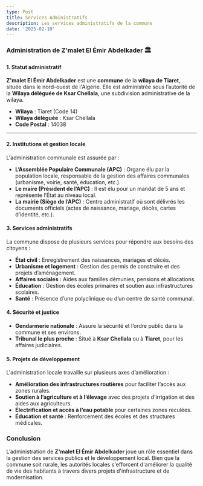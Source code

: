 ```yaml
---
type: Post
title: Services Administratifs
description: Les services administratifs de la commune
date: '2025-02-10'
---
```

### **Administration de Z'malet El Émir Abdelkader** 🏛️

#### **1. Statut administratif**

**Z'malet El Émir Abdelkader** est une **commune** de la **wilaya de Tiaret**, située dans le nord-ouest de l'Algérie. Elle est administrée sous l’autorité de la **Wilaya déléguée de Ksar Chellala**, une subdivision administrative de la wilaya.

*   **Wilaya** : Tiaret (Code 14)
*   **Wilaya déléguée** : Ksar Chellala
*   **Code Postal** : 14038

***

#### **2. Institutions et gestion locale**

L'administration communale est assurée par :

*   **L’Assemblée Populaire Communale (APC)** : Organe élu par la population locale, responsable de la gestion des affaires communales (urbanisme, voirie, santé, éducation, etc.).
*   **Le maire (Président de l’APC)** : Il est élu pour un mandat de 5 ans et représente l’État au niveau local.
*   **La mairie (Siège de l’APC)** : Centre administratif où sont délivrés les documents officiels (actes de naissance, mariage, décès, cartes d’identité, etc.).

#### **3. Services administratifs**

La commune dispose de plusieurs services pour répondre aux besoins des citoyens :

*   **État civil** : Enregistrement des naissances, mariages et décès.
*   **Urbanisme et logement** : Gestion des permis de construire et des projets d’aménagement.
*   **Affaires sociales** : Aides aux familles démunies, pensions et allocations.
*   **Éducation** : Gestion des écoles primaires et soutien aux infrastructures scolaires.
*   **Santé** : Présence d’une polyclinique ou d’un centre de santé communal.

#### **4. Sécurité et justice**

*   **Gendarmerie nationale** : Assure la sécurité et l’ordre public dans la commune et ses environs.
*   **Tribunal le plus proche** : Situé à **Ksar Chellala** ou à **Tiaret**, pour les affaires judiciaires.

#### **5. Projets de développement**

L'administration locale travaille sur plusieurs axes d’amélioration :

*   **Amélioration des infrastructures routières** pour faciliter l’accès aux zones rurales.
*   **Soutien à l’agriculture et à l’élevage** avec des projets d’irrigation et des aides aux agriculteurs.
*   **Électrification et accès à l’eau potable** pour certaines zones reculées.
*   **Éducation et santé** : Renforcement des écoles et des structures médicales.

### **Conclusion**

L’administration de **Z'malet El Émir Abdelkader** joue un rôle essentiel dans la gestion des services publics et le développement local. Bien que la commune soit rurale, les autorités locales s'efforcent d'améliorer la qualité de vie des habitants à travers divers projets d'infrastructure et de modernisation.
